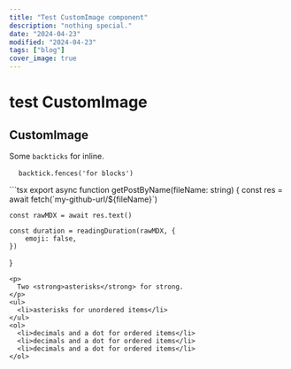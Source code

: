 ```yaml
---
title: "Test CustomImage component"
description: "nothing special."
date: "2024-04-23"
modified: "2024-04-23"
tags: ["blog"]
cover_image: true
---
```


# test CustomImage

## CustomImage

<CustomImage
  src="https://raw.githubusercontent.com/kiwaiko/blog/blob/main/images/array.jpg"
  alt="LOOK AT YOU!"
/>
<p>
  Some <code>backticks</code> for inline.
</p>
<pre>
  <code className="language-javascript">backtick.fences('for blocks')</code>
</pre>
```tsx
export async function getPostByName(fileName: string) {
    const res = await fetch(`my-github-url/${fileName}`)

    const rawMDX = await res.text()

    const duration = readingDuration(rawMDX, {
        emoji: false,
    })

}

```
<p>
  Two <strong>asterisks</strong> for strong.
</p>
<ul>
  <li>asterisks for unordered items</li>
</ul>
<ol>
  <li>decimals and a dot for ordered items</li>
  <li>decimals and a dot for ordered items</li>
  <li>decimals and a dot for ordered items</li>
</ol>
```

